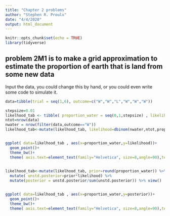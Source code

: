 ```yaml
---
title: "Chapter 2 problems"
author: "Stephen R. Proulx"
date: "4/4/2020"
output: html_document
---
```



```r
knitr::opts_chunk$set(echo = TRUE)
library(tidyverse)
```

## problem 2M1 is to make a grid approximation to estimate the proportion of earth that is land from some new data

Input the data, you could change this by hand, or you could even write some code to simulate it.
```r
data=tibble(trial = seq(1,6), outcome=c("W","W","L","W","W","W"))

```

```r
stepsize=0.01
likelhood_tab <- tibble( proportion_water = seq(0,1,stepsize) , likelihood = 0 )
ntot=nrow(data)
nwater = nrow(filter(data,outcome=="W"))
likelhood_tab<-mutate(likelhood_tab, likelihood=dbinom(nwater,ntot,proportion_water))


ggplot( data=likelhood_tab , aes(x=proportion_water,y=likelihood))+
  geom_point()+
  theme_bw()+ 
  theme( axis.text=element_text(family="Helvetica", size=8,angle=90),text=element_text(family="Helvetica", size=12),legend.position = "none")
        

```


```r


likelhood_tab<-mutate(likelhood_tab, prior=round(proportion_water)) %>%
  mutate( unstd.posterior=prior*likelihood) %>%
  mutate(posterior = unstd.posterior/sum(unstd.posterior)) %>% view()


ggplot( data=likelhood_tab , aes(x=proportion_water,y=posterior))+
  geom_point()+
  theme_bw()+ 
  theme( axis.text=element_text(family="Helvetica", size=8,angle=90),text=element_text(family="Helvetica", size=12),legend.position = "none")
        

```